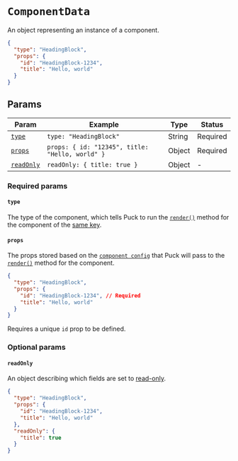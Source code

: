 # `ComponentData`

An object representing an instance of a component.

```json
{
  "type": "HeadingBlock",
  "props": {
    "id": "HeadingBlock-1234",
    "title": "Hello, world"
  }
}
```

## Params

| Param                          | Example                                         | Type   | Status   |
| ------------------------------ | ----------------------------------------------- | ------ | -------- |
| [`type`](#contenttype)         | `type: "HeadingBlock"`                          | String | Required |
| [`props`](#contentprops)       | `props: { id: "12345", title: "Hello, world" }` | Object | Required |
| [`readOnly`](#contentreadonly) | `readOnly: { title: true }`                     | Object | -        |

### Required params

#### `type`

The type of the component, which tells Puck to run the [`render()`](/docs/api-reference/configuration/component-config#renderprops) method for the component of the [same key](/docs/api-reference/configuration/config#components).

#### `props`

The props stored based on the [`component config`](/docs/api-reference/configuration/component-config) that Puck will pass to the [`render()`](/docs/api-reference/configuration/component-config#renderprops) method for the component.

```json {3-6} copy
{
  "type": "HeadingBlock",
  "props": {
    "id": "HeadingBlock-1234", // Required
    "title": "Hello, world"
  }
}
```

Requires a unique `id` prop to be defined.

### Optional params

#### `readOnly`

An object describing which fields are set to [read-only](/docs/api-reference/configuration/component-config#datareadonly-1).

```json {7-9} copy
{
  "type": "HeadingBlock",
  "props": {
    "id": "HeadingBlock-1234",
    "title": "Hello, world"
  },
  "readOnly": {
    "title": true
  }
}
```
